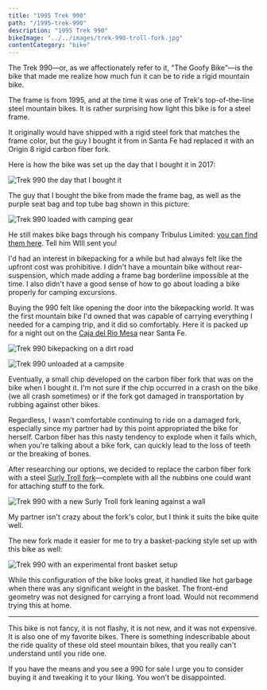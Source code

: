 ```yaml
---
title: "1995 Trek 990"
path: "/1995-trek-990"
description: "1995 Trek 990"
bikeImage: "../../images/trek-990-troll-fork.jpg"
contentCategory: "bike"
---
```


The Trek 990&mdash;or, as we affectionately refer to it, "The Goofy Bike"&mdash;is the bike that made me realize how much fun it can be to ride a rigid mountain bike.

The frame is from 1995, and at the time it was one of Trek's top-of-the-line steel mountain bikes. It is rather surprising how light this bike is for a steel frame.

It originally would have shipped with a rigid steel fork that matches the frame color, but the guy I bought it from in Santa Fe had replaced it with an Origin 8 rigid carbon fiber fork.

Here is how the bike was set up the day that I bought it in 2017:

![Trek 990 the day that I bought it](../../images/trek-990-day-01.jpg)

The guy that I bought the bike from made the frame bag, as well as the purple seat bag and top tube bag shown in this picture:

![Trek 990 loaded with camping gear](../../images/trek-990-bikepacking-01.jpg)

He still makes bike bags through his company Tribulus Limited: [you can find them here](https://www.tribuluslimited.com). Tell him WIll sent you!

I'd had an interest in bikepacking for a while but had always felt like the upfront cost was prohibitive. I didn't have a mountain bike without rear-suspension, which made adding a frame bag borderline impossible at the time. I also didn't have a good sense of how to go about loading a bike properly for camping excursions.

Buying the 990 felt like opening the door into the bikepacking world. It was the first mountain bike I'd owned that was capable of carrying everything I needed for a camping trip, and it did so comfortably. Here it is packed up for a night out on the [Caja del Rio Mesa](https://en.wikipedia.org/wiki/Caja_del_Rio) near Santa Fe.

![Trek 990 bikepacking on a dirt road](../../images/trek-990-bikepacking-02.jpg)

![Trek 990 unloaded at a campsite](../../images/trek-990-bikepacking-03.jpg)

Eventually, a small chip developed on the carbon fiber fork that was on the bike when I bought it. I'm not sure if the chip occurred in a crash on the bike (we all crash sometimes) or if the fork got damaged in transportation by rubbing against other bikes.

Regardless, I wasn't comfortable continuing to ride on a damaged fork, especially since my partner had by this point appropriated the bike for herself. Carbon fiber has this nasty tendency to explode when it fails which, when you're talking about a bike fork, can quickly lead to the loss of teeth or the breaking of bones.

After researching our options, we decided to replace the carbon fiber fork with a steel [Surly Troll fork](https://surlybikes.com/parts/troll_fork)&mdash;complete with all the nubbins one could want for attaching stuff to the fork.

![Trek 990 with a new Surly Troll fork leaning against a wall](../../images/trek-990-troll-fork.jpg)

My partner isn't crazy about the fork's color, but I think it suits the bike quite well.

The new fork made it easier for me to try a basket-packing style set up with this bike as well:

![Trek 990 with an experimental front basket setup](./images/trek-990-basket.jpg)

While this configuration of the bike looks great, it handled like hot garbage when there was any significant weight in the basket. The front-end geometry was not designed for carrying a front load. Would not recommend trying this at home.

---

This bike is not fancy, it is not flashy, it is not new, and it was not expensive. It is also one of my favorite bikes. There is something indescribable about the ride quality of these old steel mountain bikes, that you really can't understand until you ride one.

If you have the means and you see a 990 for sale I urge you to consider buying it and tweaking it to your liking. You won't be disappointed.
